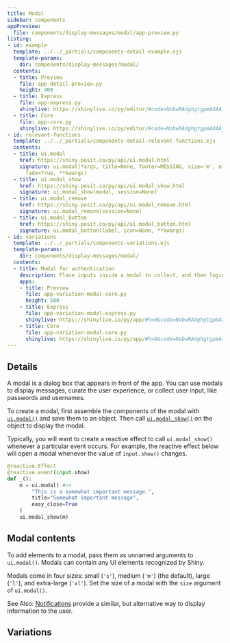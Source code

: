```yaml
---
title: Modal
sidebar: components
appPreview:
  file: components/display-messages/modal/app-preview.py
listing:
- id: example
  template: ../../_partials/components-detail-example.ejs
  template-params:
    dir: components/display-messages/modal/
  contents:
  - title: Preview
    file: app-detail-preview.py
    height: 400
  - title: Express
    file: app-express.py
    shinylive: https://shinylive.io/py/editor/#code=NobwRAdghgtgpmAXAAjFADugdOgnmAGlQGMB7CAFzkqVQGJkAxASQA0BZAURQCU4B3AE4BLKsmERknAB7pBcAM4KAOhABmg0jGQKAFhNziY6UoIrIAgpiLMI6AK4UFRAPKOHTogGVFC4eSJ5KGIKYQA3OCJ7YVVVDHQAfWjkAF5kaJwoAHM4BLUAG2iAEwAKVWQK9OEsCQ8E4NDyBIAjRwpyMrA9Un5lQmQ+r10e5BhSIqh85CLhSdIsvoBKAnLKkD7ifKglPpQ+sN0AWgBGAAZT6cOCuGlkACt7BVC1XEOySmoKN8+4QWRJ4RZCCHURwGAKb4fP7oaSHAAsfQAvisIItYhBVEU4GodL8IoISrVHChbB5nMhSO5icg3BQyUQFL5-BAUD4lMzFohVhUAAJBELhOBYThqNRwELc5B8uANQVYOARSiEuyOLDdfhoySVLE4hIlTmSyqjVJVLBjCb5Mpao02gZgAAq+gU4mdUB0WgEuig5mExlMFCglFGvmyQr6KNttplClwCU2pEZKXtgnskUNkbUpFIVEEKQAcuQ09abZrI6bzZMEuqSjBNej4iarOgSvEksIGXjfpr+mAKLh0AgUL2bhQwIiALpAA
  - title: Core
    file: app-core.py
    shinylive: https://shinylive.io/py/editor/#code=NobwRAdghgtgpmAXAAjFADugdOgnmAGlQGMB7CAFzkqVQDMAnUmZAZwAsBLCXZTmdKQYVkAQUxEGcKMQqcAbnCIBXTgB0IGjOgD6q5AF5kqnFADmcHXQA2qgCYAKDchfHOWbumUUdMueR0AI28KcicwDlIAdzVCZFiAZXZo5BhSOyhrZDtOTNIzWIBKAg1CjXKIOzg6NjgGRQYHT28iUm8vCiJWOFZWTnJCxGdXAAEpPwU4LABROjo4WWGXMelZSaw4RUomiA6sSKiyiFds6uQdB0Glk9TDNyw0jOsHFwBiZAAeD+ub11iAFS4rD4wKgbGYcCi7CgIn4gmEUEoqR6rHMU1iRGQ7y+P1+yDkFGscAMiQhUJhfAEQgoiJE8F6aIxb0+32OeJO0lYuB0xGspG6Bn+DGUSmZOLZv0KYtZ7JMj0yOgODhgUqxLIqWkwd3E6Ac2j0nC6dQaRziYAouHQCBQ5rgAA8KGAAL4AXSAA
- id: relevant-functions
  template: ../../_partials/components-detail-relevant-functions.ejs
  contents:
  - title: ui.modal
    href: https://shiny.posit.co/py/api/ui.modal.html
    signature: ui.modal(*args, title=None, footer=MISSING, size='m', easy_close=False,
      fade=True, **kwargs)
  - title: ui.modal_show
    href: https://shiny.posit.co/py/api/ui.modal_show.html
    signature: ui.modal_show(modal, session=None)
  - title: ui.modal_remove
    href: https://shiny.posit.co/py/api/ui.modal_remove.html
    signature: ui.modal_remove(session=None)
  - title: ui.modal_button
    href: https://shiny.posit.co/py/api/ui.modal_button.html
    signature: ui.modal_button(label, icon=None, **kwargs)
- id: variations
  template: ../../_partials/components-variations.ejs
  template-params:
    dir: components/display-messages/modal/
  contents:
  - title: Modal for authentication
    description: Place inputs inside a modal to collect, and then login with, database credentials.
    apps:
    - title: Preview
      file: app-variation-modal-core.py
      height: 500
    - title: Express
      file: app-variation-modal-express.py
      shinylive: https://shinylive.io/py/app/#h=0&code=NobwRAdghgtgpmAXGKAHVA6VBPMAaMAYwHsIAXOcpMAMwCdiYACAZwAsBLCbJjmVYnTJMAgujxM6cKITIcAbnAkBXDgB0IGtKgD6qpgF4mqrFADmcHTQA2qgCYAKDUxfGOGLqmVkdMuaR0AI28yUicwa2IzLjV8JliAGSiYsABKPA1UjQ07OBpWODpFOgdPbwliby8yCRY4FhYOUlTEZ1cAASk-BTgMAFEaGjhZNpdO6VkejDhFclKIaoxI6IgsiFcmXPydBxbRjaZmIxMYYjsoayd1g5uTMp8KAA8ycOh4WIlYgFU6uje4VppDLXG4bO4Lbw6VBQBoAd0Ejli0LhCI+8TAAAUYSx4XQ7ID0vtQW4PBCfN0AsEyKEIOESBAIMMyGjYgBhUiMkZAomg6QsbA6QiROoGAAqdGUSh5NxoxGIFDoBgAcqQ4NKmGtiSczhcdOxiLCHDBNaD9uNuop+oMmWaupNLTNKC97hh6ZyyCaXFsmDodnsQQdtedrDopKdFLt1QBiJjs3JMUJMN1MpiwjhkNi8MkYf67JhQCB2LOLZE4hGRzTQdCGUToBzaPQcWqFYqpMAAXwAukA
    - title: Core
      file: app-variation-modal-core.py
      shinylive: https://shinylive.io/py/app/#h=0&code=NobwRAdghgtgpmAXGKAHVA6VBPMAaMAYwHsIAXOcpMAMwCdiYACAZwAsBLCbJjmVYnTJMAgujxM6cKITIcAbnAkBXDgB0IGtKgD6qpgF4mqrFADmcHTQA2qgCYAKDUxfGOGLqmVkdMuaR0AI28yUicwa2IzLjV8JliAGSiYsABKPA1UjQ07OBpWODpFOgdPbwliby8yCRY4FhYOUlTEZ1cAASk-BTgMAFEaGjhZNpdO6VkejDhFclKIaoxI6IgsiFcmXPydBxbRjaZmIxMYYjsoayd1g5uTMp8KAA8ycOh4WIlYgFU6uje4VppDLXG4bO4Lbw6VBQBoAd0Ejli0LhCI+8TAAAUYSx4XQ7ID0vtQW4PBCfN0AsEyKEIOESBAIMMyGjYgBhUiMkZAomg6QsbA6QiROoGAAqdGUSh5NxoxGIFDoBgAcqQ4NKmGtiSczhcdOxiLCHDBNaD9uNuop+oMmWaupNLTNKC97hh6ZyyCaXFsmDodnsQQdtedrDopKdFLt1QBiJjs3JMUJMN1MpiwjhkNi8MkYf67JhQCB2LOLZE4hGRzTQdCGUToBzaPQcWqFYqpMAAXwAukA
---
```


:::{#example}
:::

:::{#relevant-functions}
:::

## Details

A modal is a dialog box that appears in front of the app. You can use modals to display messages, curate the user experience, or collect user input, like passwords and usernames.

To create a modal, first assemble the components of the modal with [`ui.modal()`](https://shiny.posit.co/py/api/ui.modal.html) and save them to an object. Then call [`ui.modal_show()`](https://shiny.posit.co/py/api/ui.modal_show.html) on the object to display the modal.

Typically, you will want to create a reactive effect to call `ui.modal_show()` whenever a particular event occurs. For example, the reactive effect below will open a modal whenever the value of `input.show()` changes.

```python
@reactive.Effect
@reactive.event(input.show)
def _():
    m = ui.modal( #<<
        "This is a somewhat important message.",
        title="Somewhat important message",
        easy_close=True
    )
    ui.modal_show(m)
```

## Modal contents

To add elements to a modal, pass them as unnamed arguments to `ui.modal()`. Modals can contain any UI elements recognized by Shiny.

Modals come in four sizes: small (`'s'`), medium (`'m'`) (the default), large (`'l'`), and extra-large (`'xl'`). Set the size of a modal with the `size` argument of `ui.modal()`.

See Also: [Notifications](../notifications/index.qmd) provide a similar, but alternative way to display information to the user.

## Variations

:::{#variations}
:::
